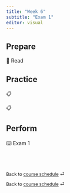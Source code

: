 ```yaml
---
title: "Week 6"
subtitle: "Exam 1"
editor: visual
---
```


## Prepare

📖 Read

## Practice

📋

📋

## Perform

⌨️ Exam 1

<br><br>

::: {style="font-size: 0.875em;"}
Back to [course schedule](/ "Course schedule") ⏎
:::

::: {style="font-size: 0.875em;"}
Back to [course schedule](/ "Course schedule") ⏎
:::
